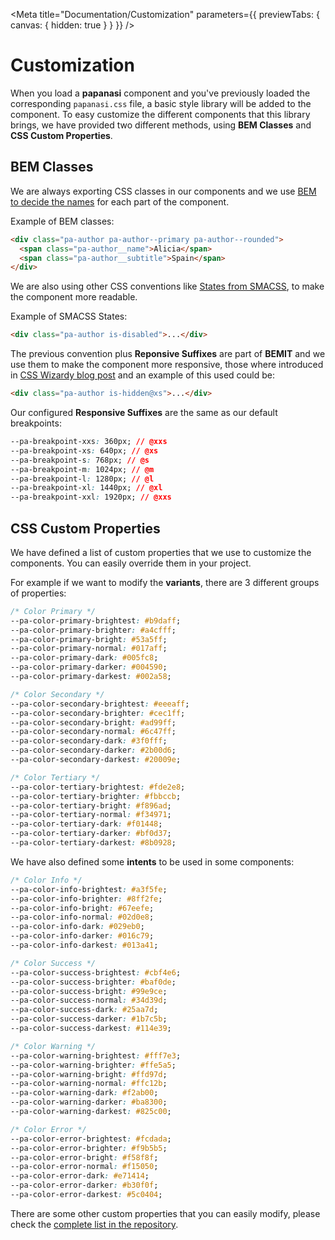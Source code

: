 
<Meta title="Documentation/Customization" parameters={{ previewTabs: { canvas: { hidden: true } } }} />

# Customization

When you load a **papanasi** component and you've previously loaded the corresponding `papanasi.css` file, a basic style library will be added to the component.
To easy customize the different components that this library brings, we have provided two different methods, using **BEM Classes** and **CSS Custom Properties**.

## BEM Classes

We are always exporting CSS classes in our components and we use [BEM to decide the names](http://getbem.com) for each part of the component.

Example of BEM classes:

```html
<div class="pa-author pa-author--primary pa-author--rounded">
  <span class="pa-author__name">Alicia</span>
  <span class="pa-author__subtitle">Spain</span>
</div>
```

We are also using other CSS conventions like [States from SMACSS](http://smacss.com/book/type-state), to make the component more readable.

Example of SMACSS States:

```html
<div class="pa-author is-disabled">...</div>
```

The previous convention plus **Reponsive Suffixes** are part of **BEMIT** and we use them to make the component more responsive, those where introduced in [CSS Wizardy blog post](https://csswizardry.com/2015/08/bemit-taking-the-bem-naming-convention-a-step-further/) and an example of this used could be:

```html
<div class="pa-author is-hidden@xs">...</div>
```

Our configured **Responsive Suffixes** are the same as our default breakpoints:

```css
--pa-breakpoint-xxs: 360px; // @xxs
--pa-breakpoint-xs: 640px; // @xs
--pa-breakpoint-s: 768px; // @s
--pa-breakpoint-m: 1024px; // @m
--pa-breakpoint-l: 1280px; // @l
--pa-breakpoint-xl: 1440px; // @xl
--pa-breakpoint-xxl: 1920px; // @xxs
```

## CSS Custom Properties

We have defined a list of custom properties that we use to customize the components. You can easily override them in your project.

For example if we want to modify the **variants**, there are 3 different groups of properties:

```css
/* Color Primary */
--pa-color-primary-brightest: #b9daff;
--pa-color-primary-brighter: #a4cfff;
--pa-color-primary-bright: #53a5ff;
--pa-color-primary-normal: #017aff;
--pa-color-primary-dark: #005fc8;
--pa-color-primary-darker: #004590;
--pa-color-primary-darkest: #002a58;

/* Color Secondary */
--pa-color-secondary-brightest: #eeeaff;
--pa-color-secondary-brighter: #cec1ff;
--pa-color-secondary-bright: #ad99ff;
--pa-color-secondary-normal: #6c47ff;
--pa-color-secondary-dark: #3f0fff;
--pa-color-secondary-darker: #2b00d6;
--pa-color-secondary-darkest: #20009e;

/* Color Tertiary */
--pa-color-tertiary-brightest: #fde2e8;
--pa-color-tertiary-brighter: #fbbccb;
--pa-color-tertiary-bright: #f896ad;
--pa-color-tertiary-normal: #f34971;
--pa-color-tertiary-dark: #f01448;
--pa-color-tertiary-darker: #bf0d37;
--pa-color-tertiary-darkest: #8b0928;
```

We have also defined some **intents** to be used in some components:

```css
/* Color Info */
--pa-color-info-brightest: #a3f5fe;
--pa-color-info-brighter: #8ff2fe;
--pa-color-info-bright: #67eefe;
--pa-color-info-normal: #02d0e8;
--pa-color-info-dark: #029eb0;
--pa-color-info-darker: #016c79;
--pa-color-info-darkest: #013a41;

/* Color Success */
--pa-color-success-brightest: #cbf4e6;
--pa-color-success-brighter: #baf0de;
--pa-color-success-bright: #99e9ce;
--pa-color-success-normal: #34d39d;
--pa-color-success-dark: #25aa7d;
--pa-color-success-darker: #1b7c5b;
--pa-color-success-darkest: #114e39;

/* Color Warning */
--pa-color-warning-brightest: #fff7e3;
--pa-color-warning-brighter: #ffe5a5;
--pa-color-warning-bright: #ffd97d;
--pa-color-warning-normal: #ffc12b;
--pa-color-warning-dark: #f2ab00;
--pa-color-warning-darker: #ba8300;
--pa-color-warning-darkest: #825c00;

/* Color Error */
--pa-color-error-brightest: #fcdada;
--pa-color-error-brighter: #f9b5b5;
--pa-color-error-bright: #f58f8f;
--pa-color-error-normal: #f15050;
--pa-color-error-dark: #e71414;
--pa-color-error-darker: #b30f0f;
--pa-color-error-darkest: #5c0404;
```

There are some other custom properties that you can easily modify, please check the [complete list in the repository](https://github.com/CKGrafico/papanasi/blob/main/styles/variables.css).
